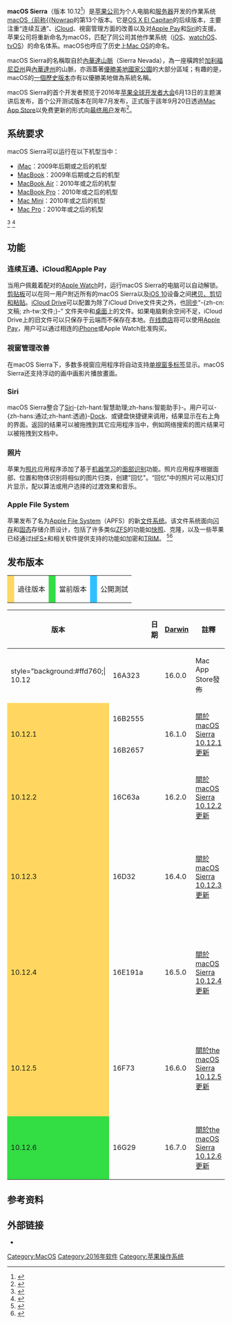 {{lowercase title}}
{{noteTA
|G1=
|G2=
|G3=
|1=zh-cn:文件夹 <!--根据 https://support.apple.com/kb/PH22184?locale=zh_CN https://support.apple.com/kb/PH22184?locale=zh_TW-->
}}
{{Infobox OS version
| name = macOS Sierra
| logo = macOS Sierra wordmark.svg
| logo caption = 
| logo size = 
| logo alt = 
| screenshot = MacOS Sierra Desktop.png
| caption = 
| screenshot_size = 320px
| screenshot_alt = 
| collapsible = 
| version of = [[OS_X|macOS]] <!-- DO NOT change this! After the renaming announced at WWDC 2016, OS X is now macOS -->
| developer = [[蘋果公司|蘋果公司]]
| family = <!-- "Unix-like" or "Microsoft Windows" -->
| working state = <!-- "Current", "Discontinued" (operating systems), or "No longer supported" (releases) -->
| source model = [[封閉原始碼|封閉原始碼]]（含[[開源|開源]]模組）
| released = {{Start date and age|2016|9|20}}
| discontinued = <!-- DON'T use this for articles about releases of operating systems -->
| RTM date = <!-- {{Start date and age|YYYY|MM|DD|df=yes/no}} ONLY for articles about OS releases -->
| GA date = <!-- {{Start date and age|YYYY|MM|DD|df=yes/no}} ONLY for articles about OS releases -->
| latest release version = 10.12.6 (16G2136)<ref>{{cite web|title=About the security content of macOS Mojave 10.14.6 Supplemental Update 2, Security Update 2019-005 High Sierra, and Security Update 2019-005 Sierra|url=https://support.apple.com/en-us/HT210589|website=Apple Support|date=September 26, 2019|access-date=September 26, 2019|archive-date=2020-12-21|archive-url=https://web.archive.org/web/20201221190905/https://support.apple.com/en-us/HT210589|dead-url=no}}</ref>
| latest release date = {{Start date and age|2019|9|26}}
| latest preview version = 
| latest preview date = 
| marketing target = 
| programmed in = 
| language = <!-- Supported human languages (English, French, Italian, Arabic, ...) -->
| update model = [[Mac_App_Store|Mac App Store]]
| package manager = <!-- dpkg, rpm, Windows installer, etc. -->
| supported platforms = [[x86-64|x86-64]]
| kernel type = [[混合核心|混合]]（[[XNU|XNU]]）
| userland = 
| ui = 
| license = [[苹果公共源代码许可证|APSL]]、蘋果[[最终用户许可协议|EULA]]與[[保密協定|-{zh-tw:保密協定;zh-hans:保密协议;zh-hant:保密協定;}-]]
| preceded_by = [[OS_X_El_Capitan|OS X 10.11 El Capitan]]
| succeeded_by = [[macOS_High_Sierra|macOS 10.13 High Sierra]]
| website = {{URL|https://www.apple.com/macos/sierra/}}
| support status = 2020年8月之後停止支援
| other articles = 
}}

'''macOS Sierra'''（版本 10.12<ref>{{cite web|url=https://developer.apple.com/download/|website=Apple Developer|accessdate=16 June 2016|title=Download - Apple Developer|archive-date=2019-10-18|archive-url=https://web.archive.org/web/20191018102612/https://idmsa.apple.com/IDMSWebAuth/signin?appIdKey=891bd3417a7776362562d2197f89480a8547b108fd934911bcbea0110d07f757&path=%2Fdownload%2F&rv=1|dead-url=no}}</ref>）是[[苹果公司|苹果公司]]为个人电脑和[[服务器|服务器]]开发的作業系统[[OS_X|macOS（前称{{Nowrap]]的第13个版本。它是[[OS_X_El_Capitan|OS X El Capitan]]的后续版本，主要注重“连续互通”、[[iCloud|iCloud]]、視窗管理方面的改善以及对[[Apple_Pay|Apple Pay]]和[[Siri|Siri]]的支援。苹果公司将{{Nowrap|OS X}}重新命名为macOS，匹配了同公司其他作業系统（[[iOS|iOS]]、[[watchOS|watchOS]]、[[tvOS|tvOS]]）的命名体系。macOS也呼应了历史上[[Mac_OS|Mac OS]]的命名。

macOS Sierra的名稱取自於[[內華達山脈_(美國)|內華達山脈]]（Sierra Nevada），為一座橫跨於[[加利福尼亞州|加利福尼亞州]]與[[內華達州|內華達州]]的山脈，亦涵蓋著[[優勝美地國家公園|優勝美地國家公園]]的大部分區域；有趣的是，macOS的[[OS_X_Yosemite|一個歷史版本]]亦有以優勝美地做為系統名稱。

macOS Sierra的首个开发者预览于2016年[[苹果全球开发者大会|苹果全球开发者大会]]6月13日的主题演讲后发布，首个公开测试版本在同年7月发布，正式版于該年9月20日透過[[Mac_App_Store|Mac App Store]]以免费更新的形式向[[最终用户|最终用户]]发布<ref>{{Cite web|url=https://9to5mac.com/2016/09/07/wip-macos-sierra-will-be-released-on-september-20/|title=macOS Sierra will be released on September 20 for free to Mac owners|last=Majo|first=Benjamin|date=7 September 2016|website=9to5Mac|publisher=|access-date=7 September 2016|archive-date=2016-09-08|archive-url=https://web.archive.org/web/20160908200817/https://9to5mac.com/2016/09/07/wip-macos-sierra-will-be-released-on-september-20/|dead-url=no}}</ref>。

== 系统要求 ==
macOS Sierra可以运行在以下机型当中：{{r|elliott20160613}}

* [[iMac|iMac]]：2009年后期或之后的机型
* [[MacBook|MacBook]]：2009年后期或之后的机型
* [[MacBook_Air|MacBook Air]]：2010年或之后的机型
* [[MacBook_Pro|MacBook Pro]]：2010年或之后的机型
* [[Mac_Mini|Mac Mini]]：2010年或之后的机型
* [[Mac_Pro|Mac Pro]]：2010年或之后的机型
<!-- 此段存疑，source 里说的10.7 Lion 也是同样的系统要求；12%那个数字的意义也存疑。--><!-- Sierra是自2012年发布的[[OS_X_10.8|OS X 10.8]]以来首个不能在所有上个版本所支持之机型运行的macOS版本。--><ref name="elliott20160613">{{cite web | url=http://www.cnet.com/how-to/see-which-macs-will-and-wont-work-with-macos/ | title=See which Macs will -- and won't -- work with MacOS | publisher=CNet | date=2016-06-13 | accessdate=16 June 2016 | author=Elliott, Matt | archive-date=2016-06-16 | archive-url=https://web.archive.org/web/20160616095526/http://www.cnet.com/how-to/see-which-macs-will-and-wont-work-with-macos/ | dead-url=no }}</ref><!-- 根据[[Net_Applications|Net Applications]]2016年5月的估测，不支持的机型数量占所有Mac的12%。--><ref name="ComputerworldOlder">{{cite news|last1=Keizer|first1=Gregg|title=Apple strikes older Macs from macOS Sierra list|url=http://www.computerworld.com/article/3083342/mac-os-x/apple-strikes-older-macs-from-macos-sierra-list.html|accessdate=June 15, 2016|work=Computerworld|date=June 14, 2016|archive-date=2016-06-15|archive-url=https://web.archive.org/web/20160615033207/http://www.computerworld.com/article/3083342/mac-os-x/apple-strikes-older-macs-from-macos-sierra-list.html|dead-url=no}}</ref>

== 功能 ==

=== 连续互通、iCloud和Apple Pay ===
当用户佩戴着配对的[[Apple_Watch|Apple Watch]]时，运行macOS Sierra的电脑可以自动解锁。[[剪贴板|剪贴板]]可以在同一用户附近所有的macOS Sierra以及[[iOS_10|iOS 10]]设备之间[[剪切、复制、粘贴|拷贝、剪切和粘贴]]。[[iCloud_Drive|iCloud Drive]]可以配置为除了iCloud Drive文件夹之外，也[[檔案同步|同步]]“-{zh-cn:文稿; zh-tw:文件;}-”<!--名词来自 https://support.apple.com/kb/PH22184?locale=zh_TW-->文件夹中和[[桌面比拟|桌面]]上的文件。如果电脑剩余空间不足，iCloud Drive上的旧文件可以只保存于云端而不保存在本地。[[网络购物|在线商店]]将可以使用[[Apple_Pay|Apple Pay]]，用户可以通过相连的[[iPhone|iPhone]]或Apple Watch批准购买。

=== 視窗管理改善 ===
在macOS Sierra下，多数多視窗应用程序将自动支持[[分頁瀏覽器|单視窗多标签]]显示。macOS Sierra还支持浮动的画中画影片播放畫面。

=== Siri ===
macOS Sierra整合了[[Siri|Siri]]-{zh-hant:智慧助理;zh-hans:智能助手}-。用户可以-{zh-hans:通过;zh-hant:透過}-[[Dock|Dock]]、{{link-en|菜单栏|menu bar}}或键盘快捷键来调用，结果显示在右上角的界面。返回的结果可以被拖拽到其它应用程序当中，例如网络搜索的图片结果可以被拖拽到文档中。

=== 照片 ===
苹果为[[照片|照片]]应用程序添加了基于[[机器学习|机器学习]]的[[人臉辨識|面部识别]]功能。照片应用程序根据面部、位置和物体识别将相似的图片归类，创建"回忆"。“回忆”中的照片可以用幻灯片显示，配以算法或用户选择的过渡效果和音乐。

=== Apple File System ===
苹果发布了名为[[Apple_File_System|Apple File System]]（APFS）的新[[文件系统|文件系统]]。该文件系统面向[[闪存|闪存]]和[[固态硬盘|固态]]存储介质设计，包括了许多类似[[ZFS|ZFS]]的功能如[[快照_(电脑储存)|快照]]、克隆，以及一些苹果已经通过[[HFS+|HFS+]]和相关软件提供支持的功能如加密和[[TRIM|TRIM]]。<!--是否可以这么理解存疑 Apple plans to make it [[Open-source_software|open source]]. --><ref>{{Cite web|url=https://developer.apple.com/library/prerelease/content/documentation/FileManagement/Conceptual/APFS_Guide/GeneralCharacteristics/GeneralCharacteristics.html|title=Apple File System Guide|date=13 June 2016|website=[[Apple_Developer|Apple Developer]]|archive-url=https://web.archive.org/web/20160613200854/https://developer.apple.com/library/prerelease/content/documentation/FileManagement/Conceptual/APFS_Guide/GeneralCharacteristics/GeneralCharacteristics.html|archive-date=2016-06-13|dead-url=no|access-date=14 June 2016}}</ref><ref>{{Cite web|url=http://arstechnica.co.uk/apple/2016/06/apfs-apple-new-file-system-dev-details/|title=Digging into APFS, Apple's new file system|last=Hutchinson|first=Lee|date=14 June 2016|website=[[Ars_Technica|Ars Technica UK]]|access-date=14 June 2016|archive-date=2017-07-23|archive-url=https://web.archive.org/web/20170723012145/https://arstechnica.co.uk/apple/2016/06/apfs-apple-new-file-system-dev-details/|dead-url=no}}</ref>

== 发布版本 ==
{| class="wikitable"
|-
| style="background:#ffd760;"|
| 過往版本
| style="background:#3d4;"|
| 當前版本
| style="background:#2fc0ff;"|
| 公開測試
|}

{| class="wikitable"
|-
! 版本
! {{lang|en|Build}}
! 日期
! [[Darwin_(操作系统)|Darwin]]
! 註釋
! 單獨下載
|-
! style="background:#ffd760;| 10.12
| 16A323
| {{FULLDATE|time=2016-09-20}}
| 16.0.0
| Mac App Store發佈 
| {{n/a}}
|-
! style= "background:#ffd760;" rowspan="2" | 10.12.1
| 16B2555
| {{FULLDATE|time=October 24, 2016}}
| rowspan="2" | 16.1.0
| rowspan="2" | [https://support.apple.com/en-us/HT207275/ 關於macOS Sierra 10.12.1更新] {{Wayback|url=https://support.apple.com/en-us/HT207275/ |date=20210117131905 }}
| rowspan="2" | [https://support.apple.com/kb/DL1897 macOS Sierra 10.12.1更新] {{Wayback|url=https://support.apple.com/kb/DL1897 |date=20191018102612 }}
|-
| 16B2657
| {{FULLDATE|time=October 27, 2016}}        
|-
! style= "background:#ffd760;"| 10.12.2
| 16C63a
| {{FULLDATE|time=December 13, 2016}}
| 16.2.0
| [https://support.apple.com/en-us/HT207307/ 關於macOS Sierra 10.12.2更新] {{Wayback|url=https://support.apple.com/en-us/HT207307/ |date=20200621131427 }}
| [https://support.apple.com/kb/DL1899 macOS Sierra 10.12.2更新] {{Wayback|url=https://support.apple.com/kb/DL1899 |date=20191018102616 }}
|-
! style= "background:#ffd760;"| 10.12.3
| 16D32
| {{FULLDATE|time=January 23, 2017}}
| 16.4.0
| [https://support.apple.com/en-us/HT207462 關於macOS Sierra 10.12.3更新] {{Wayback|url=https://support.apple.com/en-us/HT207462 |date=20200622071241 }}
| [https://support.apple.com/kb/DL1906 macOS Sierra 10.12.3更新] {{Wayback|url=https://support.apple.com/kb/DL1906 |date=20191018102621 }}<br/>[https://support.apple.com/kb/DL1905 macOS Sierra 10.12.3 Combo Update] {{Wayback|url=https://support.apple.com/kb/DL1905 |date=20191018102612 }}
|-
! style= "background:#ffd760;"| 10.12.4
|16E191a
|{{FULLDATE|time=March 27, 2017}}
|16.5.0
| [https://support.apple.com/en-us/HT207536 關於macOS Sierra 10.12.4更新] {{Wayback|url=https://support.apple.com/en-us/HT207536 |date=20200622054938 }}
|[https://support.apple.com/kb/DL1911 macOS Sierra 10.12.4更新]<br>[https://support.apple.com/kb/DL1910 macOS Sierra 10.12.4 Combo Update] {{Wayback|url=https://support.apple.com/kb/DL1910 |date=20191018102623 }}
|-
!style="background:#ffd760;"| 10.12.5
|16F73
|{{FULLDATE|time=May 15, 2017}}
|16.6.0
|[https://support.apple.com/en-us/HT207706 關於the macOS Sierra 10.12.5更新] {{Wayback|url=https://support.apple.com/en-us/HT207706 |date=20200803155643 }}
|[https://support.apple.com/kb/DL1917 macOS Sierra 10.12.5更新] {{Wayback|url=https://support.apple.com/kb/DL1917 |date=20191018102622 }}<br/>[https://support.apple.com/kb/DL1918 macOS Sierra 10.12.5 Combo Update] {{Wayback|url=https://support.apple.com/kb/DL1918 |date=20191018102633 }}
|-
!style="background:#3d4;"|10.12.6
|16G29
|{{FULLDATE|July 19, 2017}}
|16.7.0
| [https://support.apple.com/en-us/HT207835 關於the macOS Sierra 10.12.6更新] {{Wayback|url=https://support.apple.com/en-us/HT207835 |date=20200622151459 }}
| [https://support.apple.com/kb/DL1931 macOS Sierra 10.12.6 Combo Update] {{Wayback|url=https://support.apple.com/kb/DL1931 |date=20191018102636 }}
|}

== 参考资料 ==
{{reflist}}

== 外部链接 ==
*{{Official website|https://www.apple.com/macos/sierra-preview/}}

{{OS X|state=collapsed}}
{{由蘋果公司開發的作業系統}}

[[Category:MacOS|Category:MacOS]]
[[Category:2016年软件|Category:2016年软件]]
[[Category:苹果操作系统|Category:苹果操作系统]]